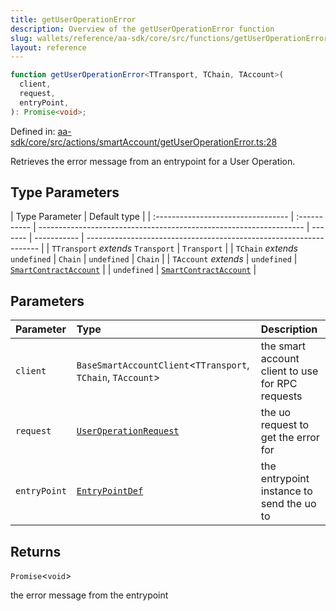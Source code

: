 ```yaml
---
title: getUserOperationError
description: Overview of the getUserOperationError function
slug: wallets/reference/aa-sdk/core/src/functions/getUserOperationError
layout: reference
---
```


```ts
function getUserOperationError<TTransport, TChain, TAccount>(
  client,
  request,
  entryPoint,
): Promise<void>;
```

Defined in: [aa-sdk/core/src/actions/smartAccount/getUserOperationError.ts:28](https://github.com/alchemyplatform/aa-sdk/blob/49e74eee8606f480b200b4612d00d950da8a8742/aa-sdk/core/src/actions/smartAccount/getUserOperationError.ts#L28)

Retrieves the error message from an entrypoint for a User Operation.

## Type Parameters

| Type Parameter                     | Default type |
| :--------------------------------- | :----------- | ------------------------------------------------------------------ | ------- | ----------- | ------------------------------------------------------------------ |
| `TTransport` _extends_ `Transport` | `Transport`  |
| `TChain` _extends_ `undefined`     | `Chain`      | `undefined`                                                        | `Chain` |
| `TAccount` _extends_               | `undefined`  | [`SmartContractAccount`](../type-aliases/SmartContractAccount.mdx) |         | `undefined` | [`SmartContractAccount`](../type-aliases/SmartContractAccount.mdx) |

## Parameters

| Parameter    | Type                                                               | Description                                      |
| :----------- | :----------------------------------------------------------------- | :----------------------------------------------- |
| `client`     | `BaseSmartAccountClient`\<`TTransport`, `TChain`, `TAccount`>      | the smart account client to use for RPC requests |
| `request`    | [`UserOperationRequest`](../type-aliases/UserOperationRequest.mdx) | the uo request to get the error for              |
| `entryPoint` | [`EntryPointDef`](../type-aliases/EntryPointDef.mdx)               | the entrypoint instance to send the uo to        |

## Returns

`Promise`\<`void`>

the error message from the entrypoint
